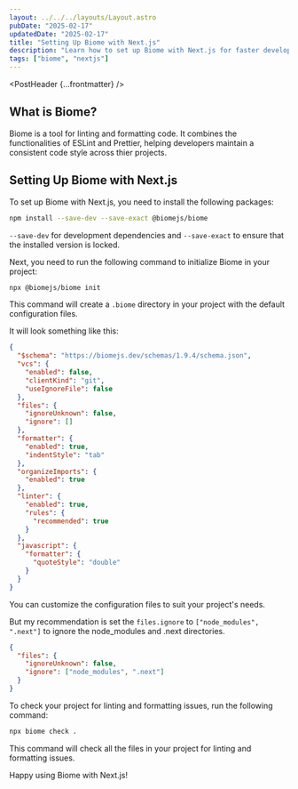 ```yaml
---
layout: ../../../layouts/Layout.astro
pubDate: "2025-02-17"
updatedDate: "2025-02-17"
title: "Setting Up Biome with Next.js"
description: "Learn how to set up Biome with Next.js for faster development."
tags: ["biome", "nextjs"]
---
```



<PostHeader {...frontmatter} />

## What is Biome?

Biome is a tool for linting and formatting code. It combines the functionalities of ESLint and Prettier, helping developers maintain a consistent code style across thier projects.

## Setting Up Biome with Next.js

To set up Biome with Next.js, you need to install the following packages:

```bash
npm install --save-dev --save-exact @biomejs/biome
```

`--save-dev` for development dependencies and `--save-exact` to ensure that the installed version is locked.

Next, you need to run the following command to initialize Biome in your project:

```bash
npx @biomejs/biome init
```

This command will create a `.biome` directory in your project with the default configuration files.

It will look something like this:

```json
{
  "$schema": "https://biomejs.dev/schemas/1.9.4/schema.json",
  "vcs": {
    "enabled": false,
    "clientKind": "git",
    "useIgnoreFile": false
  },
  "files": {
    "ignoreUnknown": false,
    "ignore": []
  },
  "formatter": {
    "enabled": true,
    "indentStyle": "tab"
  },
  "organizeImports": {
    "enabled": true
  },
  "linter": {
    "enabled": true,
    "rules": {
      "recommended": true
    }
  },
  "javascript": {
    "formatter": {
      "quoteStyle": "double"
    }
  }
}
```

You can customize the configuration files to suit your project's needs.

But my recommendation is set the `files.ignore` to `["node_modules", ".next"]` to ignore the node_modules and .next directories.

```json
{
  "files": {
    "ignoreUnknown": false,
    "ignore": ["node_modules", ".next"]
  }
}
```

To check your project for linting and formatting issues, run the following command:

```bash
npx biome check .
```

This command will check all the files in your project for linting and formatting issues.

Happy using Biome with Next.js!